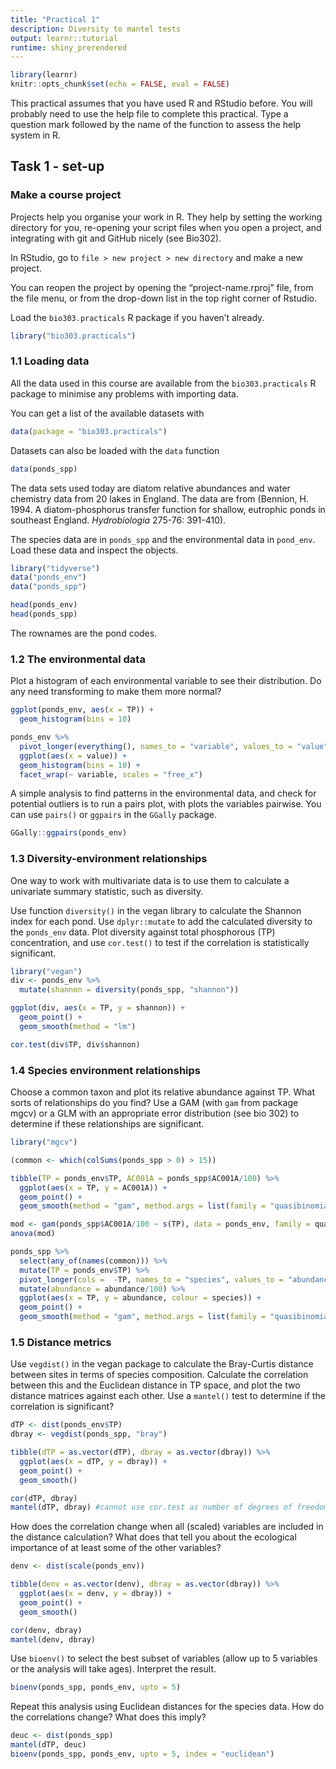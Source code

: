 ```yaml
---
title: "Practical 1"
description: Diversity to mantel tests 
output: learnr::tutorial
runtime: shiny_prerendered
---
```


```r
library(learnr)
knitr::opts_chunk$set(echo = FALSE, eval = FALSE)
```

This practical assumes that you have used R and RStudio before. 
You will probably need to use the help file to complete this practical. 
Type a question mark followed by the name of the function to assess the help system in R. 

## Task 1 - set-up

### Make a course project

Projects help you organise your work in R. 
They help by setting the working directory for you, re-opening your script files when you open a project, and integrating with git and GitHub nicely (see Bio302).

In RStudio, go to `file > new project > new directory` and make a new project. 

You can reopen the project by opening the "project-name.rproj" file, from the file menu, or from the drop-down list in the top right corner of Rstudio.

Load the `bio303.practicals` R package if you haven't already.

```r
library("bio303.practicals")
```


### 1.1 Loading data

All the data used in this course are available from the `bio303.practicals` R package to minimise any problems with importing data. 

You can get a list of the available datasets with 

```r
data(package = "bio303.practicals")
```

Datasets can also be loaded with the `data` function

```r
data(ponds_spp)
```


The data sets used today are diatom relative abundances and water chemistry data from 20 lakes in England. The data are from (Bennion, H. 1994. A diatom-phosphorus transfer function for shallow, eutrophic ponds in southeast England. _Hydrobiologia_ 275-76: 391-410). 

The species data are in `ponds_spp` and the environmental data in `pond_env`.
Load these data and inspect the objects.


```r
library("tidyverse")
data("ponds_env")
data("ponds_spp")

head(ponds_env)
head(ponds_spp)
```

The rownames are the pond codes.

### 1.2 The environmental data

Plot a histogram of each environmental variable to see their distribution. 
Do any need transforming to make them more normal?

```r
ggplot(ponds_env, aes(x = TP)) +
  geom_histogram(bins = 10)

ponds_env %>% 
  pivot_longer(everything(), names_to = "variable", values_to = "value") %>% 
  ggplot(aes(x = value)) +
  geom_histogram(bins = 10) +
  facet_wrap(~ variable, scales = "free_x")
```


A simple analysis to find patterns in the environmental data, and check for potential outliers is to run a pairs plot, with plots the variables pairwise. 
You can use `pairs()` or `ggpairs` in the `GGally` package.

```r
GGally::ggpairs(ponds_env)
```

### 1.3 Diversity-environment relationships

One way to work with multivariate data is to use them to calculate a univariate summary statistic, such as diversity.

Use function `diversity()` in the vegan library to calculate the Shannon index for each pond.
Use `dplyr::mutate` to add the calculated diversity to the `ponds_env` data.
Plot diversity against total phosphorous (TP) concentration, and use `cor.test()` to test if the correlation is statistically significant.

```r
library("vegan")
div <- ponds_env %>% 
  mutate(shannon = diversity(ponds_spp, "shannon"))

ggplot(div, aes(x = TP, y = shannon)) +
  geom_point() +
  geom_smooth(method = "lm")

cor.test(div$TP, div$shannon)
```


### 1.4 Species environment relationships

Choose a common taxon and plot its relative abundance against TP. 
What sorts of relationships do you find? 
Use a GAM (with `gam` from package mgcv) or a GLM with an appropriate error distribution (see bio 302) to determine if these relationships are significant.

```r
library("mgcv")

(common <- which(colSums(ponds_spp > 0) > 15))

tibble(TP = ponds_env$TP, AC001A = ponds_spp$AC001A/100) %>% 
  ggplot(aes(x = TP, y = AC001A)) +
  geom_point() +
  geom_smooth(method = "gam", method.args = list(family = "quasibinomial"))

mod <- gam(ponds_spp$AC001A/100 ~ s(TP), data = ponds_env, family = quasibinomial, weights = rep(100, nrow(ponds_spp)))
anova(mod)

ponds_spp %>% 
  select(any_of(names(common))) %>% 
  mutate(TP = ponds_env$TP) %>% 
  pivot_longer(cols =  -TP, names_to = "species", values_to = "abundance") %>% 
  mutate(abundance = abundance/100) %>% 
  ggplot(aes(x = TP, y = abundance, colour = species)) +
  geom_point() +
  geom_smooth(method = "gam", method.args = list(family = "quasibinomial"), se = FALSE)

```

### 1.5 Distance metrics

Use `vegdist()` in the vegan package to calculate the Bray-Curtis distance between sites in terms of species composition. 
Calculate the correlation between this and the Euclidean distance in TP space, and plot the two distance matrices against each other. 
Use a `mantel()` test to determine if the correlation is significant?

```r
dTP <- dist(ponds_env$TP)
dbray <- vegdist(ponds_spp, "bray")

tibble(dTP = as.vector(dTP), dbray = as.vector(dbray)) %>% 
  ggplot(aes(x = dTP, y = dbray)) +
  geom_point() +
  geom_smooth()

cor(dTP, dbray) 
mantel(dTP, dbray) #cannot use cor.test as number of degrees of freedom is wrong
```

How does the correlation change when all (scaled) variables are included in the distance calculation? 
What does that tell you about the ecological importance of at least some of the other variables?

```r
denv <- dist(scale(ponds_env))

tibble(denv = as.vector(denv), dbray = as.vector(dbray)) %>% 
  ggplot(aes(x = denv, y = dbray)) +
  geom_point() +
  geom_smooth()

cor(denv, dbray)
mantel(denv, dbray)
```

Use `bioenv()` to select the best subset of variables (allow up to 5 variables or the analysis will take ages). Interpret the result.

```r
bioenv(ponds_spp, ponds_env, upto = 5)
```

Repeat this analysis using Euclidean distances for the species data. 
How do the correlations change? 
What does this imply?

```r
deuc <- dist(ponds_spp)
mantel(dTP, deuc)
bioenv(ponds_spp, ponds_env, upto = 5, index = "euclidean")
```




